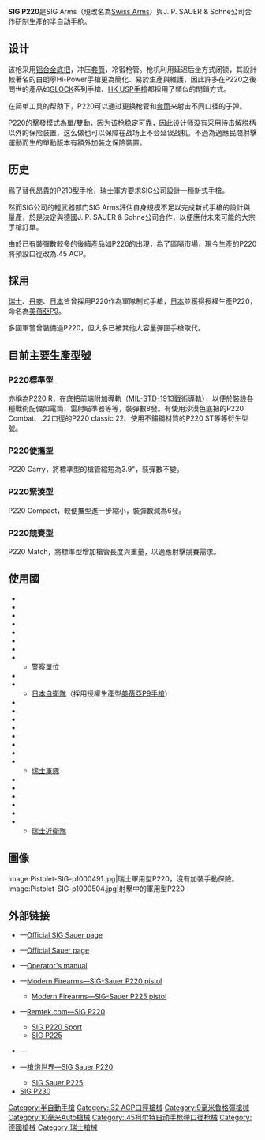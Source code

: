 {{Expand language|en|time=2017-02-04}}
{{noteTA
|G1=軍事
|G2=長度單位
|G3=Firearms
}}
{{Infobox Weapon
|name= SIG P220 
|image= File:SIG220-Morges.jpg
|image_size= 300px
|caption= 舊型號的SIG P220
|origin= -{}-
* {{flagcountry|Federal Republic of Germany}}
* {{flagcountry|Switzerland}}
|type= [[半自動手槍|半自動手槍]]
<!-- Type selection -->
|is_ranged=yes
<!-- Service history -->
|service=
|used_by= 參看使用國
|wars=
<!-- Production history -->
|designer=
|design_date=
|manufacturer= [[西格&紹爾|西格&紹爾]]
|unit_cost=
|production_date= 1975年－
|number=
|variants=
<!-- General specifications -->
|weight= -{}-
* 空槍連彈匣：800克
* 不锈钢版：1,130克
|length= 7.79寸（198毫米）
|part_length= 4.4寸（112毫米）
|diameter=
<!-- Ranged weapon specifications --> 
|caliber= -{}-
* {{Link-en|.32 ACP|.32 ACP}}
* [[7.65×21mm鲁格弹|7.65×21毫米魯格彈]]
* [[9×19mm鲁格弹|9×19毫米魯格彈]]
* {{tsl|en|.38 Super}}
* [[10mm_Auto|10毫米Auto]]
* [[.45_ACP|.45 ACP]]
|cartridge=
|action= [[後座作用|槍管短行程後座作用]]，單／雙動
|rate=
|velocity=
|mode= 半自動
|range=
|max_range= 50-{zh-hans:米;zh-hant:米;zh-tw:公尺}-（54.68[[码|码]]）
|feed= -{}-
* .45 ACP：8、10發可拆式彈匣
* 9毫米：9發可拆式彈匣
|sights= 機械照門（瞄準基線長160毫米）
}}

'''SIG P220'''是SIG Arms（現改名為[[Swiss_Arms|Swiss Arms]]）與J. P. SAUER & Sohne公司合作研制生產的[[半自动手枪|半自动手枪]]。

== 设计 ==
该枪采用[[铝合金|铝合金]][[机匣|底把]]，冲压[[手槍套筒|套筒]]，冷锻枪管。枪机利用延迟后坐方式闭锁，其設計較著名的白朗寧Hi-Power手槍更為簡化、易於生產與維護，因此許多在P220之後問世的產品如[[GLOCK|GLOCK]]系列手槍、[[HK_USP手槍|HK USP手槍]]都採用了類似的閉鎖方式。

在简单工具的帮助下，P220可以通过更换枪管和[[手槍套筒|套筒]]来射击不同口径的子弹。

P220的擊發模式為單/雙動，因为该枪稳定可靠，因此设计师没有采用待击解脱柄以外的保险装置，这么做也可以保障在战场上不会延误战机。不過為適應民間射擊運動而生的單動版本有額外加裝之保險裝置。

== 历史 ==
爲了替代昂貴的P210型手枪，瑞士軍方要求SIG公司設計一種新式手槍。

然而SIG公司的輕武器部门SIG Arms評估自身規模不足以完成新式手槍的設計與量產，於是決定與德國J. P. SAUER & Sohne公司合作，以便應付未來可能的大宗手槍訂單。

由於已有裝彈數較多的後續產品如P226的出現，為了區隔市場，現今生產的P220將預設口徑改為.45 ACP。

== 採用 ==
[[瑞士|瑞士]]、[[丹麥|丹麥]]、[[日本|日本]]皆曾採用P220作為軍隊制式手槍，[[日本|日本]]並獲得授權生產P220，命名為[[美蓓亞P9手槍|美蓓亞P9]]。

多國軍警曾裝備過P220，但大多已被其他大容量彈匣手槍取代。

== 目前主要生產型號 ==
=== P220標準型 ===
亦稱為P220 R，在[[机匣|底把]]前端附加導軌（[[皮卡汀尼導軌|MIL-STD-1913戰術導軌]]），以便於裝設各種戰術配備如電筒、雷射瞄準器等等，裝彈數8發。有使用沙漠色底把的P220 Combat、.22口徑的P220 classic 22、使用不鏽鋼材質的P220 ST等等衍生型號。

=== P220便攜型 ===
P220 Carry，將標準型的槍管縮短為3.9"，裝彈數不變。

=== P220緊湊型 ===
P220 Compact，較便攜型進一步縮小，裝彈數減為6發。

=== P220競賽型 ===
P220 Match，將標準型增加槍管長度與重量，以適應射擊競賽需求。

== 使用國 ==
* {{flag|Austria}}
* {{flag|Botswana}}
* {{flag|Burkina Faso}}
* {{flag|Canada}}
* {{flag|Côte d'Ivoire}}
* {{flag|Denmark}}
* {{flag|France}}
* {{flag|West Germany}}
** 警察單位
* {{flag|Iran}}
* {{flag|Japan}}
** [[日本自衛隊|日本自衛隊]]（採用授權生產型[[美蓓亞P9手槍|美蓓亞P9手槍]]）
* {{flag|Malaysia}}
* {{flag|Mexico}}
* {{flag|ROC}}
* {{flag|Paraguay}}
* {{flag|Portugal}}
* {{flag|Singapore}}
* {{flag|Swaziland}}
* {{flag|Switzerland}}
** [[瑞士軍隊|瑞士軍隊]]
* {{flag|Thailand}}
* {{flag|Uruguay}}
* {{flag|UAE}}
* {{flag|UK}}
* {{flag|USA}}
* {{flag|Vatican City}}
** [[瑞士近衛隊|瑞士近衛隊]]

== 圖像 ==
<gallery>
Image:Pistolet-SIG-p1000491.jpg|瑞士軍用型P220，沒有加裝手動保險。
Image:Pistolet-SIG-p1000504.jpg|射擊中的軍用型P220
</gallery>

== 外部链接 ==
{{Commons|SIG P220}}
* {{en icon}}—[https://web.archive.org/web/20090721154359/http://www.sigsauer.com/Products/ShowCatalogProduct.aspx?categoryid=6 Official SIG Sauer page]
* {{en icon}}—[https://web.archive.org/web/20090826182756/http://www.sauer-waffen.de/index.php?id=172&lang=en Official Sauer page]
* {{en icon}}—[http://www.sauer-waffen.de/uploads/media/P220_01gb_08.pdf Operator's manual]{{dead link|date=2017年11月 |bot=InternetArchiveBot |fix-attempted=yes }}
* {{en icon}}—[https://web.archive.org/web/20090312072637/http://world.guns.ru/handguns/hg55-e.htm Modern Firearms—SIG-Sauer P220 pistol]
** [https://web.archive.org/web/20080117164553/http://www.lba.admin.ch/internet/lba/de/home/themen/ausrue/pers0/bewaffnung/pist75.html Modern Firearms—SIG-Sauer P225 pistol]
* {{en icon}}—[http://remtek.com/arms/sig/model/220/220.htm Remtek.com—SIG P220]{{Wayback|url=http://remtek.com/arms/sig/model/220/220.htm |date=20090721182313 }}
** [http://remtek.com/arms/sig/model/220s/index.htm SIG P220 Sport]{{Wayback|url=http://remtek.com/arms/sig/model/220s/index.htm |date=20090721174041 }}
** [http://remtek.com/arms/sig/model/225/225.htm SIG P225]{{Wayback|url=http://remtek.com/arms/sig/model/225/225.htm |date=20090721162521 }}
* {{ja icon}}—{{YouTube|6HD6m8mLl0A&NR|Video of operation}} 
* {{zh icon}}—[http://pewpewpew.work/sigsauer/p220/P220.htm 槍炮世界—SIG Sauer P220]{{Wayback|url=http://pewpewpew.work/sigsauer/p220/P220.htm |date=20190906091954 }}
** [http://pewpewpew.work/sigsauer/p225/P225.htm SIG Sauer P225]{{Wayback|url=http://pewpewpew.work/sigsauer/p225/P225.htm |date=20200622050950 }}
* [[SIG_P230手槍|SIG P230]]

{{SIG semi-automatic pistols}}

[[Category:半自動手槍|Category:半自動手槍]]
[[Category:.32_ACP口徑槍械|Category:.32 ACP口徑槍械]]
[[Category:9毫米魯格彈槍械|Category:9毫米魯格彈槍械]]
[[Category:10毫米Auto槍械|Category:10毫米Auto槍械]]
[[Category:.45柯尔特自动手枪弹口径枪械|Category:.45柯尔特自动手枪弹口径枪械]]
[[Category:德國槍械|Category:德國槍械]]
[[Category:瑞士槍械|Category:瑞士槍械]]
